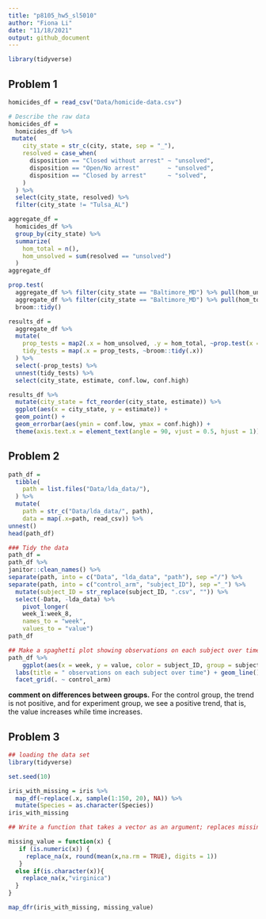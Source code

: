 ```yaml
---
title: "p8105_hw5_sl5010"
author: "Fiona Li"
date: "11/18/2021"
output: github_document
---
```


```r
library(tidyverse)
```

## Problem 1

```r
homicides_df = read_csv("Data/homicide-data.csv")
```

```r
# Describe the raw data
homicides_df = 
  homicides_df %>%
 mutate(
    city_state = str_c(city, state, sep = "_"),
    resolved = case_when(
      disposition == "Closed without arrest" ~ "unsolved",
      disposition == "Open/No arrest"        ~ "unsolved",
      disposition == "Closed by arrest"      ~ "solved",
    )
  ) %>% 
  select(city_state, resolved) %>% 
  filter(city_state != "Tulsa_AL")
```

```r
aggregate_df = 
  homicides_df %>% 
  group_by(city_state) %>% 
  summarize(
    hom_total = n(),
    hom_unsolved = sum(resolved == "unsolved")
  )
aggregate_df
```

```r
prop.test(
  aggregate_df %>% filter(city_state == "Baltimore_MD") %>% pull(hom_unsolved), 
  aggregate_df %>% filter(city_state == "Baltimore_MD") %>% pull(hom_total)) %>% 
  broom::tidy()
```

```r
results_df = 
  aggregate_df %>% 
  mutate(
    prop_tests = map2(.x = hom_unsolved, .y = hom_total, ~prop.test(x = .x, n = .y)),
    tidy_tests = map(.x = prop_tests, ~broom::tidy(.x))
  ) %>% 
  select(-prop_tests) %>% 
  unnest(tidy_tests) %>% 
  select(city_state, estimate, conf.low, conf.high)
```

```r
results_df %>% 
  mutate(city_state = fct_reorder(city_state, estimate)) %>% 
  ggplot(aes(x = city_state, y = estimate)) +
  geom_point() + 
  geom_errorbar(aes(ymin = conf.low, ymax = conf.high)) + 
  theme(axis.text.x = element_text(angle = 90, vjust = 0.5, hjust = 1))
```

## Problem 2

```r
path_df = 
  tibble(
    path = list.files("Data/lda_data/"),
  ) %>% 
  mutate(
    path = str_c("Data/lda_data/", path),
    data = map(.x=path, read_csv)) %>%
unnest()
head(path_df)
```
```r
### Tidy the data
path_df = 
path_df %>%
janitor::clean_names() %>%
separate(path, into = c("Data", "lda_data", "path"), sep ="/") %>%
separate(path, into = c("control_arm", "subject_ID"), sep ="_") %>%
  mutate(subject_ID = str_replace(subject_ID, ".csv", "")) %>%
  select(-Data, -lda_data) %>%
    pivot_longer(
    week_1:week_8,
    names_to = "week", 
    values_to = "value")
path_df
```

```r
## Make a spaghetti plot showing observations on each subject over time, and comment on differences between groups.
path_df %>%
    ggplot(aes(x = week, y = value, color = subject_ID, group = subject_ID)) +
  labs(title = " observations on each subject over time") + geom_line() +
  facet_grid(. ~ control_arm)

```

**comment on differences between groups.** For the control group, the trend is not positive, and for experiment group, we see a positive trend, that is, the value increases while time increases. 

## Problem 3

```r
## loading the data set
library(tidyverse)

set.seed(10)

iris_with_missing = iris %>% 
  map_df(~replace(.x, sample(1:150, 20), NA)) %>%
  mutate(Species = as.character(Species))
iris_with_missing
```

```r
## Write a function that takes a vector as an argument; replaces missing values using the rules defined above; and returns the resulting vector. 

missing_value = function(x) {
   if (is.numeric(x)) {
     replace_na(x, round(mean(x,na.rm = TRUE), digits = 1))
   }
  else if(is.character(x)){
    replace_na(x,"virginica")
  }
} 

map_dfr(iris_with_missing, missing_value)
```

